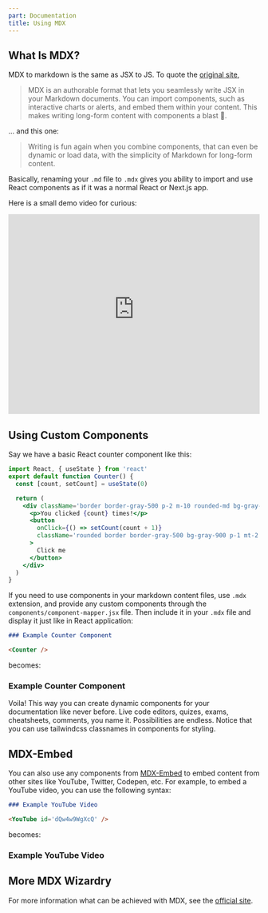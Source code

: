 ```yaml
---
part: Documentation
title: Using MDX
---
```


## What Is MDX?

MDX to markdown is the same as JSX to JS. To quote the [original site](https://mdxjs.com/),

> MDX is an authorable format that lets you seamlessly write JSX in your Markdown documents. You can import components, such as interactive charts or alerts, and embed them within your content. This makes writing long-form content with components a blast 🚀.

... and this one:

> Writing is fun again when you combine components, that can even be dynamic or load data, with the simplicity of Markdown for long-form content.

Basically, renaming your `.md` file to `.mdx` gives you ability to import and use React components as if it was a normal React or Next.js app.

Here is a small demo video for curious:

<iframe
  width='100%'
  height='400'
  src='https://www.youtube-nocookie.com/embed/d2sQiI5NFAM'
  frameBorder='0'
  allow='accelerometer; autoplay; clipboard-write; encrypted-media; gyroscope; picture-in-picture'
  allowFullScreen
></iframe>

## Using Custom Components

Say we have a basic React counter component like this:

```jsx title=components/example-counter.jsx
import React, { useState } from 'react'
export default function Counter() {
  const [count, setCount] = useState(0)

  return (
    <div className='border border-gray-500 p-2 m-10 rounded-md bg-gray-700 text-gray-100'>
      <p>You clicked {count} times!</p>
      <button
        onClick={() => setCount(count + 1)}
        className='rounded border border-gray-500 bg-gray-900 p-1 mt-2'
      >
        Click me
      </button>
    </div>
  )
}
```

If you need to use components in your markdown content files, use `.mdx` extension, and provide any custom components through the `components/component-mapper.jsx` file. Then include it in your `.mdx` file and display it just like in React application:

```markdown
### Example Counter Component

<Counter />
```

becomes:

### Example Counter Component

<Counter />

Voila! This way you can create dynamic components for your documentation like never before. Live code editors, quizes, exams, cheatsheets, comments, you name it. Possibilities are endless. Notice that you can use tailwindcss classnames in components for styling.

## MDX-Embed

You can also use any components from [MDX-Embed](https://mdx-embed.com/) to embed content from other sites like YouTube, Twitter, Codepen, etc. For example, to embed a YouTube video, you can use the following syntax:

```markdown
### Example YouTube Video

<YouTube id='dQw4w9WgXcQ' />
```

becomes:

### Example YouTube Video

<YouTube id='dQw4w9WgXcQ' />

## More MDX Wizardry

For more information what can be achieved with MDX, see the [official site](https://mdxjs.com/).
